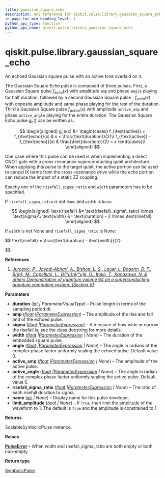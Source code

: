 ```yaml
---
title: gaussian_square_echo
description: API reference for qiskit.pulse.library.gaussian_square_echo
in_page_toc_min_heading_level: 1
python_api_type: function
python_api_name: qiskit.pulse.library.gaussian_square_echo
---
```


<span id="qiskit-pulse-library-gaussian-square-echo" />

# qiskit.pulse.library.gaussian\_square\_echo

<Function id="qiskit.pulse.library.gaussian_square_echo" name="gaussian_square_echo" isDedicatedPage={true} github="https://github.com/qiskit/qiskit/tree/stable/1.0/qiskit/pulse/library/symbolic_pulses.py" signature="qiskit.pulse.library.gaussian_square_echo(duration, amp, sigma, width=None, angle=0.0, active_amp=0.0, active_angle=0.0, risefall_sigma_ratio=None, name=None, limit_amplitude=None)">
  An echoed Gaussian square pulse with an active tone overlaid on it.

  The Gaussian Square Echo pulse is composed of three pulses. First, a Gaussian Square pulse $f_{echo}(x)$ with amplitude `amp` and phase `angle` playing for half duration, followed by a second Gaussian Square pulse $-f_{echo}(x)$ with opposite amplitude and same phase playing for the rest of the duration. Third a Gaussian Square pulse $f_{active}(x)$ with amplitude `active_amp` and phase `active_angle` playing for the entire duration. The Gaussian Square Echo pulse $g_e()$ can be written as:

$$
\begin{aligned}
g_e(x) &= \begin{cases}            f_{\text{active}} + f_{\text{echo}}(x)                & x < \frac{\text{duration}}{2}\\
f_{\text{active}} - f_{\text{echo}}(x)                & \frac{\text{duration}}{2} < x        \end{cases}\\
\end{aligned}
$$

  One case where this pulse can be used is when implementing a direct CNOT gate with a cross-resonance superconducting qubit architecture. When applying this pulse to the target qubit, the active portion can be used to cancel IX terms from the cross-resonance drive while the echo portion can reduce the impact of a static ZZ coupling.

  Exactly one of the `risefall_sigma_ratio` and `width` parameters has to be specified.

  If `risefall_sigma_ratio` is not `None` and `width` is `None`:

$$
\begin{aligned}
\text{risefall} &= \text{risefall\_sigma\_ratio} \times \text{sigma}\\
\text{width} &= \text{duration} - 2 \times \text{risefall}
\end{aligned}
$$

  If `width` is not None and `risefall_sigma_ratio` is None:

$$
\text{risefall} = \frac{\text{duration} - \text{width}}{2}


$$

  **References**

  1.  [*Jurcevic, P., Javadi-Abhari, A., Bishop, L. S., Lauer, I., Bogorin, D. F., Brink, M., Capelluto, L., G\{“u}nl\{“u}k, O., Itoko, T., Kanazawa, N. & others Demonstration of quantum volume 64 on a superconducting quantum computing system. (Section V)*](https://iopscience.iop.org/article/10.1088/2058-9565/abe519)

  **Parameters**

  *   **duration** ([*int*](https://docs.python.org/3/library/functions.html#int "(in Python v3.12)") *| ParameterValueType*) – Pulse length in terms of the sampling period dt.
  *   **amp** ([*float*](https://docs.python.org/3/library/functions.html#float "(in Python v3.12)")  *|*[*ParameterExpression*](qiskit.circuit.ParameterExpression "qiskit.circuit.ParameterExpression")) – The amplitude of the rise and fall and of the echoed pulse.
  *   **sigma** ([*float*](https://docs.python.org/3/library/functions.html#float "(in Python v3.12)")  *|*[*ParameterExpression*](qiskit.circuit.ParameterExpression "qiskit.circuit.ParameterExpression")) – A measure of how wide or narrow the risefall is; see the class docstring for more details.
  *   **width** ([*float*](https://docs.python.org/3/library/functions.html#float "(in Python v3.12)")  *|*[*ParameterExpression*](qiskit.circuit.ParameterExpression "qiskit.circuit.ParameterExpression") *| None*) – The duration of the embedded square pulse.
  *   **angle** ([*float*](https://docs.python.org/3/library/functions.html#float "(in Python v3.12)")  *|*[*ParameterExpression*](qiskit.circuit.ParameterExpression "qiskit.circuit.ParameterExpression") *| None*) – The angle in radians of the complex phase factor uniformly scaling the echoed pulse. Default value 0.
  *   **active\_amp** ([*float*](https://docs.python.org/3/library/functions.html#float "(in Python v3.12)")  *|*[*ParameterExpression*](qiskit.circuit.ParameterExpression "qiskit.circuit.ParameterExpression") *| None*) – The amplitude of the active pulse.
  *   **active\_angle** ([*float*](https://docs.python.org/3/library/functions.html#float "(in Python v3.12)")  *|*[*ParameterExpression*](qiskit.circuit.ParameterExpression "qiskit.circuit.ParameterExpression") *| None*) – The angle in radian of the complex phase factor uniformly scaling the active pulse. Default value 0.
  *   **risefall\_sigma\_ratio** ([*float*](https://docs.python.org/3/library/functions.html#float "(in Python v3.12)")  *|*[*ParameterExpression*](qiskit.circuit.ParameterExpression "qiskit.circuit.ParameterExpression") *| None*) – The ratio of each risefall duration to sigma.
  *   **name** ([*str*](https://docs.python.org/3/library/stdtypes.html#str "(in Python v3.12)") *| None*) – Display name for this pulse envelope.
  *   **limit\_amplitude** ([*bool*](https://docs.python.org/3/library/functions.html#bool "(in Python v3.12)") *| None*) – If `True`, then limit the amplitude of the waveform to 1. The default is `True` and the amplitude is constrained to 1.

  **Returns**

  ScalableSymbolicPulse instance.

  **Raises**

  [**PulseError**](pulse#qiskit.pulse.PulseError "qiskit.pulse.PulseError") – When width and risefall\_sigma\_ratio are both empty or both non-empty.

  **Return type**

  [SymbolicPulse](qiskit.pulse.library.SymbolicPulse "qiskit.pulse.library.SymbolicPulse")
</Function>

